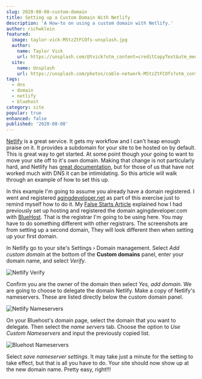 ```yaml
---
slug: 2020-08-08-custom-domain
title: Setting up a Custom Domain With Netlify
description: 'A How-to on using a custom domain with Netlify.'
author: richwklein
featured:
  image: taylor-vick-M5tzZtFCOfs-unsplash.jpg
  author:
    name: Taylor Vick
    url: https://unsplash.com/@tvick?utm_content=creditCopyText&utm_medium=referral&utm_source=unsplash
  site:
    name: Unsplash
    url: https://unsplash.com/photos/cable-network-M5tzZtFCOfs?utm_content=creditCopyText&utm_medium=referral&utm_source=unsplash
tags:
  - dns
  - domain
  - netlify
  - bluehost
category: site
popular: true
enhanced: false
published: '2020-08-08'
---
```


[Netlify](https://www.netlify.com) is a great service. It gets my workflow and I can't heap enough praise on it. It provides a subdomain for your site to be hosted on by default. This is great way to get started. At some point though your going to want to move your site off to it's own domain. Making that change is not particularly hard, and Netlify has [great documentation](https://docs.netlify.com/domains-https/custom-domains/configure-external-dns/#configure-a-subdomain), but for those of us that have not worked much with DNS it can be intimidating. So this article will walk through an example of how
to set this up.

In this example I'm going to assume you already have a domain registered. I went and registered [agingdeveloper.net](https://agingdeveloper.net) as part of this exercise just to remind myself how to do it. My [False Starts Article](/article/2020-07-26-false-start) explained how I had previously set up hosting and registered the domain agingdeveloper.com with
[BlueHost](https://www.bluehost.com). That is the registrar I'm going to be using here. You may have to do something different with other registrars. The screenshots are from setting up a second domain, They will look different then when setting up your first domain.

In Netlify go to your site's Settings › Domain management. Select _Add custom domain_ at the bottom of the **Custom domains** panel, enter your domain name, and select _Verify_.

![Netlify Verify](netlify_verify.png)

Confirm you are the owner of the domain then select _Yes, add domain_. We are going to choose to delegate the domain Netlify. Make a copy of Netlify's nameservers. These are listed directly below the custom domain panel.

![Netlify Nameservers](netlify_nameservers.png)

On your Bluehost's domain page, select the domain that you want to delegate. Then select the _name servers_ tab. Choose the option to _Use Custom Nameservers_ and input the previously copied list.

![Bluehost Nameservers](bluehost_nameservers.png)

Select _save nameserver settings_. It may take just a minute for the setting to take effect, but that is all you have to do. Your site should now show up at the new domain name. Pretty easy, right!!!
